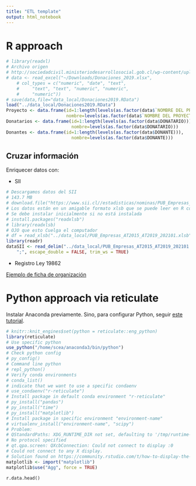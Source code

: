 ```yaml
---
title: "ETL template"
output: html_notebook
---
```



# R approach

```r
# library(readxl)
# Archivo origen 
# http://sociedadcivil.ministeriodesarrollosocial.gob.cl/wp-content/uploads/2021/03/Donaciones_2019.xlsx
# data <- read_excel("~/Downloads/Donaciones_2019.xlsx", 
    # col_types = c("numeric", "date", "text", 
    #     "text", "text", "numeric", "numeric", 
    #     "numeric"))
# save(data,file="data_local/Donaciones2019.RData")
load("../data_local/Donaciones2019.RData")
Proyecto <- data.frame(id=1:length(levels(as.factor(data$`NOMBRE DEL PROYECTO`))),
                       nombre=levels(as.factor(data$`NOMBRE DEL PROYECTO`)))
Donatarios <- data.frame(id=1:length(levels(as.factor(data$DONATARIO))),
                         nombre=levels(as.factor(data$DONATARIO)))
Donantes <- data.frame(id=1:length(levels(as.factor(data$DONANTE))),
                         nombre=levels(as.factor(data$DONANTE)))
```

## Cruzar información

Enriquecer datos con:

- SII

```r
# Descargamos datos del SII
# 143.7 MB
# download.file("https://www.sii.cl//estadisticas/nominas/PUB_Empresas_AT2015_AT2019_202101.xlsb", destfile = "PUB_Empresas_AT2015_AT2019_202101.xlsb")
# Los datos están en un amigable formato xlsb que se puede leer en R con la librería readxlsb
# Se debe instalar inicialmente si no está instalada
# install.packages("readxlsb")
# library(readxlsb)
# OJO que esto Cuelga el computador
# df = read_xlsb("../data_local/PUB_Empresas_AT2015_AT2019_202101.xlsb", sheet="AC_2018", debug = TRUE)
library(readr)
dataSII <- read_delim("../data_local/PUB_Empresas_AT2015_AT2019_202101.csv", 
    ";", escape_double = FALSE, trim_ws = TRUE)
```

- Registro Ley 19862

[Ejemplo de ficha de organización](https://www.registros19862.cl/fichas/ver/rut/65032490/clase/5)


# Python approach via reticulate

Instalar Anaconda previamente. Sino, para configurar Python, seguir [este tutorial](https://support.rstudio.com/hc/en-us/articles/360023654474-Installing-and-Configuring-Python-with-RStudio).

```r
# knitr::knit_engines$set(python = reticulate::eng_python)
library(reticulate)
# Use specific python
use_python("/home/scea/anaconda3/bin/python")
# Check python config
# py_config()
# Command line python
# repl_python()
# Verify conda environments
# conda_list()
# indicate that we want to use a specific condaenv
# use_condaenv("r-reticulate")
# Install package in default conda environment "r-reticulate"
# py_install("pandas")
# py_install("time")
# py_install("matplotlib")
# Install package in specific environment "environment-name"
# virtualenv_install("environment-name", "scipy")
# Problem: 
# QStandardPaths: XDG_RUNTIME_DIR not set, defaulting to '/tmp/runtime-sebastian'
# No protocol specified
# qt.qpa.screen: QXcbConnection: Could not connect to display :0
# Could not connect to any X display.
# Solution found on https://community.rstudio.com/t/how-to-display-the-plot-in-the-python-chunk/22039/2
matplotlib <- import("matplotlib")
matplotlib$use("Agg", force = TRUE)
```


```python
r.data.head()
```


